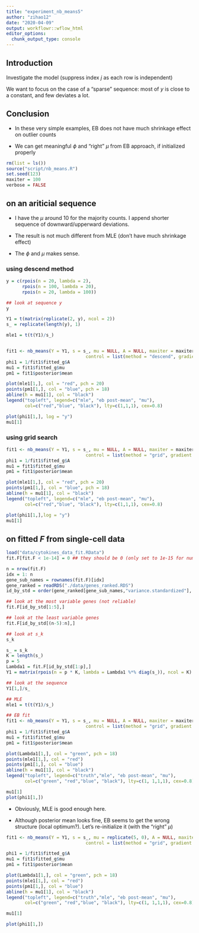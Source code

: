 ```yaml
---
title: "experiment_nb_means5"
author: "zihao12"
date: "2020-04-09"
output: workflowr::wflow_html
editor_options:
  chunk_output_type: console
---
```


## Introduction
Investigate the model (suppress index $j$ as each row is independent)

\begin{align}
& y_k \sim Po(s_k \lambda_k)\\
& \lambda_k = \mu Ga(1/\phi_k, 1\phi_k)
\end{align}

We want to focus on the case of a "sparse" sequence: most of $y$ is close to a constant, and few deviates a lot. 

## Conclusion
* In these very simple examples, EB does not have much shrinkage effect on outlier counts \

* We can get meaningful $\phi$ and "right" $\mu$ from EB approach, if initialized properly


```r
rm(list = ls())
source("script/nb_means.R")
set.seed(123)
maxiter = 100
verbose = FALSE 
```


## on an ariticial sequence

* I have the $\mu$ around $10$ for the majority counts. I append shorter sequence of downward/upperward deviations. 

* The result is not much different from MLE (don't have much shrinkage effect)

* The $\phi$ and $\mu$ makes sense. 

### using descend method
```r
y = c(rpois(n = 20, lambda = 2),
      rpois(n = 100, lambda = 20), 
      rpois(n = 20, lambda = 100))

## look at sequence y
y

Y1 = t(matrix(replicate(2, y), ncol = 2))
s_ = replicate(length(y), 1)

mle1 = t(t(Y1)/s_)


fit1 <- nb_means(Y = Y1, s = s_, mu = NULL, A = NULL, maxiter = maxiter, verbose = verbose,
                              control = list(method = "descend", gradient = TRUE, hessian = FALSE), seed = 1234)
phi1 = 1/fit1$fitted_g$A
mu1 = fit1$fitted_g$mu
pm1 = fit1$posterior$mean

plot(mle1[1,], col = "red", pch = 20)
points(pm1[1,], col = "blue", pch = 18)
abline(h = mu1[1], col = "black")
legend("topleft", legend=c("mle", "eb post-mean", "mu"),
       col=c("red","blue", "black"), lty=c(1,1,1), cex=0.8)

plot(phi1[1,], log = "y")
mu1[1]
```


### using grid search
```r
fit1 <- nb_means(Y = Y1, s = s_, mu = NULL, A = NULL, maxiter = maxiter, verbose = verbose,
                              control = list(method = "grid", gradient = TRUE, hessian = FALSE), seed = 1234)
phi1 = 1/fit1$fitted_g$A
mu1 = fit1$fitted_g$mu
pm1 = fit1$posterior$mean

plot(mle1[1,], col = "red", pch = 20)
points(pm1[1,], col = "blue", pch = 18)
abline(h = mu1[1], col = "black")
legend("topleft", legend=c("mle", "eb post-mean", "mu"),
       col=c("red","blue", "black"), lty=c(1,1,1), cex=0.8)

plot(phi1[1,],log = "y")
mu1[1]
```


## on fitted $F$ from single-cell data
```r
load("data/cytokines_data_fit.RData")
fit.F[fit.F < 1e-14] = 0 ## they should be 0 (only set to 1e-15 for numerical issue)

n = nrow(fit.F)
idx = 1: n
gene_sub_names = rownames(fit.F)[idx]
gene_ranked = readRDS("./data/genes_ranked.RDS")
id_by_std = order(gene_ranked[gene_sub_names,"variance.standardized"], decreasing = TRUE)

## look at the most variable genes (not reliable)
fit.F[id_by_std[1:5],]

## look at the least variable genes
fit.F[id_by_std[(n-5):n],]

## look at s_k
s_k
```


```r
s_ = s_k
K = length(s_)
p = 5
Lambda1 = fit.F[id_by_std[1:p],]
Y1 = matrix(rpois(n = p * K, lambda = Lambda1 %*% diag(s_)), ncol = K)

## look at the sequence
Y1[1,]/s_

## MLE 
mle1 = t(t(Y1)/s_)

## EB fit
fit1 <- nb_means(Y = Y1, s = s_, mu = NULL, A = NULL, maxiter = maxiter, verbose = verbose,
                              control = list(method = "grid", gradient = TRUE, hessian = FALSE), seed = 1234)
phi1 = 1/fit1$fitted_g$A
mu1 = fit1$fitted_g$mu
pm1 = fit1$posterior$mean

plot(Lambda1[1,], col = "green", pch = 18)
points(mle1[1,], col = "red")
points(pm1[1,], col = "blue")
abline(h = mu1[1], col = "black")
legend("topleft", legend=c("truth","mle", "eb post-mean", "mu"),
       col=c("green", "red","blue", "black"), lty=c(1, 1,1,1), cex=0.8)

mu1[1]
plot(phi1[1,])
```
* Obviously, MLE is good enough here. 

* Although posterior mean looks fine, EB seems to get the wrong structure (local optimum?). Let's re-initialize it (with the "right" $\mu$)


```r
fit1 <- nb_means(Y = Y1, s = s_, mu = replicate(5, 0), A = NULL, maxiter = maxiter, verbose = verbose,
                              control = list(method = "grid", gradient = TRUE, hessian = FALSE), seed = 1234)

phi1 = 1/fit1$fitted_g$A
mu1 = fit1$fitted_g$mu
pm1 = fit1$posterior$mean

plot(Lambda1[1,], col = "green", pch = 18)
points(mle1[1,], col = "red")
points(pm1[1,], col = "blue")
abline(h = mu1[1], col = "black")
legend("topleft", legend=c("truth","mle", "eb post-mean", "mu"),
       col=c("green", "red","blue", "black"), lty=c(1, 1,1,1), cex=0.8)

mu1[1]

plot(phi1[1,])
```


